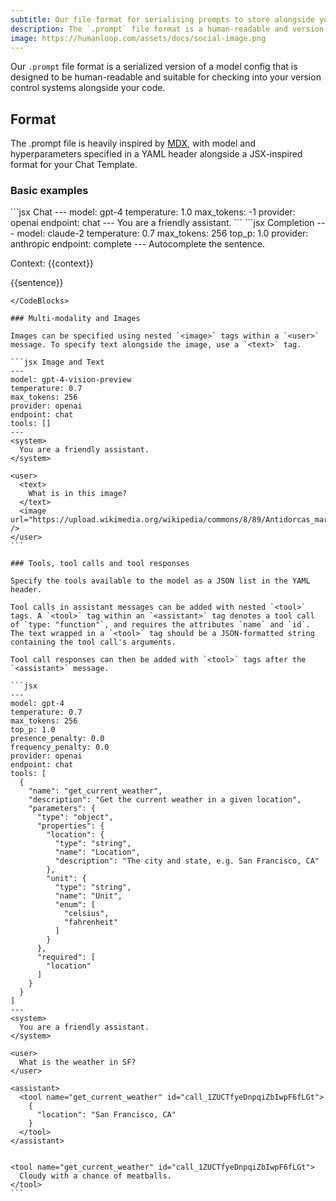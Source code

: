 ```yaml
---
subtitle: Our file format for serialising prompts to store alongside your source code.
description: The `.prompt` file format is a human-readable and version-control-friendly format for storing model configurations.
image: https://humanloop.com/assets/docs/social-image.png
---
```


Our `.prompt` file format is a serialized version of a model config that is designed to be human-readable and suitable for checking into your version control systems alongside your code.

## Format

The .prompt file is heavily inspired by [MDX](https://mdxjs.com/), with model and hyperparameters specified in a YAML header alongside a JSX-inspired format for your Chat Template.

### Basic examples

<CodeBlocks>
```jsx Chat
---
model: gpt-4
temperature: 1.0
max_tokens: -1
provider: openai
endpoint: chat
---
<system>
  You are a friendly assistant.
</system>
```
```jsx Completion
---
model: claude-2
temperature: 0.7
max_tokens: 256
top_p: 1.0
provider: anthropic
endpoint: complete
---
Autocomplete the sentence.

Context: {{context}}

{{sentence}}

````
</CodeBlocks>

### Multi-modality and Images

Images can be specified using nested `<image>` tags within a `<user>` message. To specify text alongside the image, use a `<text>` tag.

```jsx Image and Text
---
model: gpt-4-vision-preview
temperature: 0.7
max_tokens: 256
provider: openai
endpoint: chat
tools: []
---
<system>
  You are a friendly assistant.
</system>

<user>
  <text>
    What is in this image?
  </text>
  <image url="https://upload.wikimedia.org/wikipedia/commons/8/89/Antidorcas_marsupialis%2C_male_%28Etosha%2C_2012%29.jpg" />
</user>
```

### Tools, tool calls and tool responses

Specify the tools available to the model as a JSON list in the YAML header.

Tool calls in assistant messages can be added with nested `<tool>` tags. A `<tool>` tag within an `<assistant>` tag denotes a tool call of `type: "function"`, and requires the attributes `name` and `id`. The text wrapped in a `<tool>` tag should be a JSON-formatted string containing the tool call's arguments.

Tool call responses can then be added with `<tool>` tags after the `<assistant>` message.

```jsx
---
model: gpt-4
temperature: 0.7
max_tokens: 256
top_p: 1.0
presence_penalty: 0.0
frequency_penalty: 0.0
provider: openai
endpoint: chat
tools: [
  {
    "name": "get_current_weather",
    "description": "Get the current weather in a given location",
    "parameters": {
      "type": "object",
      "properties": {
        "location": {
          "type": "string",
          "name": "Location",
          "description": "The city and state, e.g. San Francisco, CA"
        },
        "unit": {
          "type": "string",
          "name": "Unit",
          "enum": [
            "celsius",
            "fahrenheit"
          ]
        }
      },
      "required": [
        "location"
      ]
    }
  }
]
---
<system>
  You are a friendly assistant.
</system>

<user>
  What is the weather in SF?
</user>

<assistant>
  <tool name="get_current_weather" id="call_1ZUCTfyeDnpqiZbIwpF6fLGt">
    {
      "location": "San Francisco, CA"
    }
  </tool>
</assistant>


<tool name="get_current_weather" id="call_1ZUCTfyeDnpqiZbIwpF6fLGt">
  Cloudy with a chance of meatballs.
</tool>
```
````
